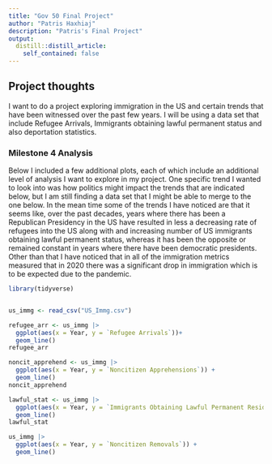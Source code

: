 ```yaml
---
title: "Gov 50 Final Project"
author: "Patris Haxhiaj"
description: "Patris's Final Project"
output:
  distill::distill_article:
    self_contained: false
---
```




## Project thoughts

I want to do a project exploring immigration in the US and certain trends that have been witnessed over the past few years. I will be using a data set that include Refugee Arrivals, Immigrants obtaining lawful permanent status and also deportation statistics.  

### Milestone 4 Analysis 
Below I included a few additional plots, each of which include an additional level of analysis I want to explore in my project. One specific trend I wanted to look into was how politics might impact the trends that are indicated below, but I am still finding a data set that I might be able to merge to the one below. In the mean time some of the trends I have noticed are that it seems like, over the past decades, years where there has been a Republican Presidency in the US have resulted in less a decreasing rate of refugees into the US along with and increasing number of US immigrants obtaining lawful permanent status, whereas it has been the opposite or remained constant in years where there have been democratic presidents. Other than that I have noticed that in all of the immigration metrics measured that in 2020 there was a significant drop in immigration which is to be expected due to the pandemic. 

```r
library(tidyverse)


us_immg <- read_csv("US_Immg.csv")

refugee_arr <- us_immg |>
  ggplot(aes(x = Year, y = `Refugee Arrivals`))+
  geom_line()
refugee_arr

noncit_apprehend <- us_immg |>
  ggplot(aes(x = Year, y = `Noncitizen Apprehensions`)) +
  geom_line()
noncit_apprehend

lawful_stat <- us_immg |>
  ggplot(aes(x = Year, y = `Immigrants Obtaining Lawful Permanent Resident Status`)) +
  geom_line()
lawful_stat

us_immg |>
  ggplot(aes(x = Year, y = `Noncitizen Removals`)) +
  geom_line()
```

